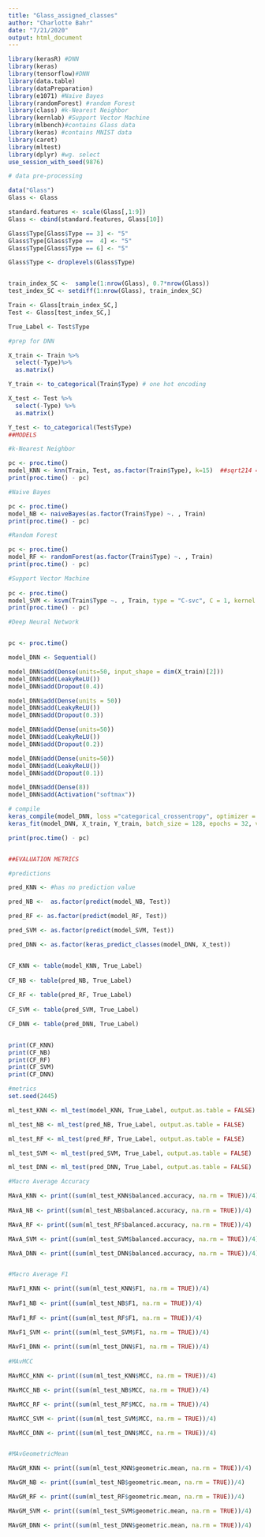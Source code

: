 ```yaml
---
title: "Glass_assigned_classes"
author: "Charlotte Bahr"
date: "7/21/2020"
output: html_document
---
```


```r
library(kerasR) #DNN
library(keras)
library(tensorflow)#DNN
library(data.table)
library(dataPreparation)
library(e1071) #Naive Bayes
library(randomForest) #random Forest
library(class) #k-Nearest Neighbor 
library(kernlab) #Support Vector Machine
library(mlbench)#contains Glass data
library(keras) #contains MNIST data
library(caret)
library(mltest)
library(dplyr) #wg. select
use_session_with_seed(9876)

# data pre-processing 

data("Glass")
Glass <- Glass

standard.features <- scale(Glass[,1:9])
Glass <- cbind(standard.features, Glass[10])

Glass$Type[Glass$Type == 3] <- "5"
Glass$Type[Glass$Type ==  4] <- "5"
Glass$Type[Glass$Type == 6] <- "5"

Glass$Type <- droplevels(Glass$Type)


train_index_SC <-  sample(1:nrow(Glass), 0.7*nrow(Glass))
test_index_SC <- setdiff(1:nrow(Glass), train_index_SC)

Train <- Glass[train_index_SC,]
Test <- Glass[test_index_SC,]

True_Label <- Test$Type

#prep for DNN

X_train <- Train %>% 
  select(-Type)%>%
  as.matrix()

Y_train <- to_categorical(Train$Type) # one hot encoding

X_test <- Test %>% 
  select(-Type) %>% 
  as.matrix()

Y_test <- to_categorical(Test$Type)
##MODELS 

#k-Nearest Neighbor

pc <- proc.time()
model_KNN <- knn(Train, Test, as.factor(Train$Type), k=15)  ##sqrt214 =14,63
print(proc.time() - pc)

#Naive Bayes

pc <- proc.time()  
model_NB <- naiveBayes(as.factor(Train$Type) ~. , Train)
print(proc.time() - pc)

#Random Forest

pc <- proc.time() 
model_RF <- randomForest(as.factor(Train$Type) ~. , Train)
print(proc.time() - pc)

#Support Vector Machine
 
pc <- proc.time()  
model_SVM <- ksvm(Train$Type ~. , Train, type = "C-svc", C = 1, kernel = "vanilladot" )
print(proc.time() - pc)

#Deep Neural Network


pc <- proc.time() 

model_DNN <- Sequential()

model_DNN$add(Dense(units=50, input_shape = dim(X_train)[2]))
model_DNN$add(LeakyReLU())
model_DNN$add(Dropout(0.4))

model_DNN$add(Dense(units = 50))
model_DNN$add(LeakyReLU())
model_DNN$add(Dropout(0.3))

model_DNN$add(Dense(units=50))
model_DNN$add(LeakyReLU())
model_DNN$add(Dropout(0.2))

model_DNN$add(Dense(units=50))
model_DNN$add(LeakyReLU())
model_DNN$add(Dropout(0.1))

model_DNN$add(Dense(8))
model_DNN$add(Activation("softmax"))

# compile
keras_compile(model_DNN, loss ="categorical_crossentropy", optimizer = RMSprop(), metrics = "accuracy")
keras_fit(model_DNN, X_train, Y_train, batch_size = 128, epochs = 32, verbose= 1, validation_split = 0.2)

print(proc.time() - pc)


##EVALUATION METRICS

#predictions

pred_KNN <- #has no prediction value

pred_NB <-  as.factor(predict(model_NB, Test))

pred_RF <- as.factor(predict(model_RF, Test))

pred_SVM <- as.factor(predict(model_SVM, Test))

pred_DNN <- as.factor(keras_predict_classes(model_DNN, X_test))


CF_KNN <- table(model_KNN, True_Label)
  
CF_NB <- table(pred_NB, True_Label)
  
CF_RF <- table(pred_RF, True_Label)
  
CF_SVM <- table(pred_SVM, True_Label)

CF_DNN <- table(pred_DNN, True_Label)


print(CF_KNN)
print(CF_NB)
print(CF_RF)
print(CF_SVM)
print(CF_DNN)

#metrics
set.seed(2445)

ml_test_KNN <- ml_test(model_KNN, True_Label, output.as.table = FALSE)

ml_test_NB <- ml_test(pred_NB, True_Label, output.as.table = FALSE)

ml_test_RF <- ml_test(pred_RF, True_Label, output.as.table = FALSE)

ml_test_SVM <- ml_test(pred_SVM, True_Label, output.as.table = FALSE)

ml_test_DNN <- ml_test(pred_DNN, True_Label, output.as.table = FALSE)

#Macro Average Accuracy

MAvA_KNN <- print((sum(ml_test_KNN$balanced.accuracy, na.rm = TRUE))/4)
  
MAvA_NB <- print((sum(ml_test_NB$balanced.accuracy, na.rm = TRUE))/4)

MAvA_RF <- print((sum(ml_test_RF$balanced.accuracy, na.rm = TRUE))/4)

MAvA_SVM <- print((sum(ml_test_SVM$balanced.accuracy, na.rm = TRUE))/4)

MAvA_DNN <- print((sum(ml_test_DNN$balanced.accuracy, na.rm = TRUE))/4)


#Macro Average F1 

MAvF1_KNN <- print((sum(ml_test_KNN$F1, na.rm = TRUE))/4)
  
MAvF1_NB <- print((sum(ml_test_NB$F1, na.rm = TRUE))/4)
  
MAvF1_RF <- print((sum(ml_test_RF$F1, na.rm = TRUE))/4)

MAvF1_SVM <- print((sum(ml_test_SVM$F1, na.rm = TRUE))/4)
  
MAvF1_DNN <- print((sum(ml_test_DNN$F1, na.rm = TRUE))/4)
  
#MAvMCC

MAvMCC_KNN <- print((sum(ml_test_KNN$MCC, na.rm = TRUE))/4)

MAvMCC_NB <- print((sum(ml_test_NB$MCC, na.rm = TRUE))/4)

MAvMCC_RF <- print((sum(ml_test_RF$MCC, na.rm = TRUE))/4)

MAvMCC_SVM <- print((sum(ml_test_SVM$MCC, na.rm = TRUE))/4)

MAvMCC_DNN <- print((sum(ml_test_DNN$MCC, na.rm = TRUE))/4)


#MAvGeometricMean

MAvGM_KNN <- print((sum(ml_test_KNN$geometric.mean, na.rm = TRUE))/4)

MAvGM_NB <- print((sum(ml_test_NB$geometric.mean, na.rm = TRUE))/4)

MAvGM_RF <- print((sum(ml_test_RF$geometric.mean, na.rm = TRUE))/4)

MAvGM_SVM <- print((sum(ml_test_SVM$geometric.mean, na.rm = TRUE))/4)

MAvGM_DNN <- print((sum(ml_test_DNN$geometric.mean, na.rm = TRUE))/4)


```

